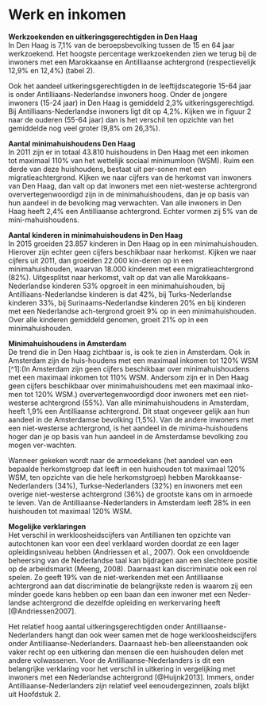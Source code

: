 # Werk en inkomen {-}

**Werkzoekenden en uitkeringsgerechtigden in Den Haag**   
In Den Haag is 7,1% van de beroepsbevolking tussen de 15 en 64 jaar werkzoekend. Het hoogste percentage werkzoekenden zien we terug bij de inwoners met een Marokkaanse en Antilliaanse achtergrond (respectievelijk 12,9% en 12,4%) (tabel 2).    

Ook het aandeel uitkeringsgerechtigden in de leeftijdscategorie 15-64 jaar is onder Antilliaans-Nederlandse inwoners hoog. Onder de jongere inwoners (15-24 jaar) in Den Haag is gemiddeld 2,3% uitkeringsgerechtigd. Bij Antilliaans-Nederlandse inwoners ligt dit op 4,2%. Kijken we in figuur 2 naar de ouderen (55-64 jaar) dan is het verschil ten opzichte van het gemiddelde nog veel groter (9,8% om 26,3%). 

**Aantal minimahuishoudens Den Haag**   
In 2011 zijn er in totaal 43.810 huishoudens in Den Haag met een inkomen tot maximaal 110% van het wettelijk sociaal minimumloon (WSM). Ruim een derde van deze huishoudens, bestaat uit per-sonen met een migratieachtergrond. Kijken we naar cijfers van de herkomst van inwoners van Den Haag, dan valt op dat inwoners met een niet-westerse achtergrond oververtegenwoordigd zijn in de minimahuishoudens, dan je op basis van hun aandeel in de bevolking mag verwachten. Van alle inwoners in Den Haag heeft 2,4% een Antilliaanse achtergrond. Echter vormen zij 5% van de mini-mahuishoudens.   

**Aantal kinderen in minimahuishoudens in Den Haag**   
In 2015 groeiden 23.857 kinderen in Den Haag op in een minimahuishouden. Hierover zijn echter geen cijfers beschikbaar naar herkomst. Kijken we naar cijfers uit 2011, dan groeiden 22.000 kin-deren op in een minimahuishouden, waarvan 18.000 kinderen met een migratieachtergrond (82%). Uitgesplitst naar herkomst, valt op dat van alle Marokkaans-Nederlandse kinderen 53% opgroeit in een minimahuishouden, bij Antilliaans-Nederlandse kinderen is dat 42%, bij Turks-Nederlandse kinderen 33%, bij Surinaams-Nederlandse kinderen 20% en bij kinderen met een Nederlandse ach-tergrond groeit 9% op in een minimahuishouden. Over alle kinderen gemiddeld genomen, groeit 21% op in een minimahuishouden.    

**Minimahuishoudens in Amsterdam**   
De trend die in Den Haag zichtbaar is, is ook te zien in Amsterdam. Ook in Amsterdam zijn de huis-houdens met een maximaal inkomen tot 120% WSM [^1]:(In Amsterdam zijn geen cijfers beschikbaar over minimahuishoudens met een maximaal inkomen tot 110% WSM. Andersom zijn er in Den Haag geen cijfers beschikbaar over minimahuishoudens met een maximaal inko-men tot 120% WSM.)     oververtegenwoordigd door inwoners met een niet-westerse achtergrond (55%). Van alle minimahuishoudens in Amsterdam, heeft 1,9% een Antilliaanse achtergrond. Dit staat ongeveer gelijk aan hun aandeel in de Amsterdamse bevolking (1,5%). Van de andere inwoners met een niet-westerse achtergrond, is het aandeel in de minima-huishoudens hoger dan je op basis van hun aandeel in de Amsterdamse bevolking zou mogen ver-wachten.    

Wanneer gekeken wordt naar de armoedekans (het aandeel van een bepaalde herkomstgroep dat leeft in een huishouden tot maximaal 120% WSM, ten opzichte van die hele herkomstgroep) hebben Marokkaanse-Nederlanders (34%), Turkse-Nederlanders (32%) en inwoners met een overige niet-westerse achtergrond (36%) de grootste kans om in armoede te leven. Van de Antilliaanse-Nederlanders in Amsterdam leeft 28% in een huishouden tot maximaal 120% WSM.

**Mogelijke verklaringen**    
Het verschil in werkloosheidscijfers van Antillianen ten opzichte van autochtonen kan voor een deel verklaard worden doordat ze een lager opleidingsniveau hebben (Andriessen et al., 2007). Ook een onvoldoende beheersing van de Nederlandse taal kan bijdragen aan een slechtere positie op de arbeidsmarkt (Meeng, 2008). Daarnaast kan discriminatie ook een rol spelen. Zo geeft 19% van de niet-werkenden met een Antilliaanse achtergrond aan dat discriminatie de belangrijkste reden is waarom zij een minder goede kans hebben op een baan dan een inwoner met een Neder-landse achtergrond die dezelfde opleiding en werkervaring heeft [@Andriessen2007].   

Het relatief hoog aantal uitkeringsgerechtigden onder Antilliaanse-Nederlanders hangt dan ook weer samen met de hoge werkloosheidscijfers onder Antilliaanse-Nederlanders. Daarnaast heb-ben alleenstaanden ook vaker recht op een uitkering dan mensen die een huishouden delen met andere volwassenen. Voor de Antilliaanse-Nederlanders is dit een belangrijke verklaring voor het verschil in uitkering in vergelijking met inwoners met een Nederlandse achtergrond [@Huijnk2013]. Immers, onder Antilliaanse-Nederlanders zijn relatief veel eenoudergezinnen, zoals blijkt uit Hoofdstuk 2. 

